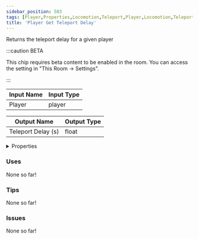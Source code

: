 ```yaml
---
sidebar_position: 503
tags: [Player,Properties,Locomotion,Teleport,Player,Locomotion,Teleport]
title: 'Player Get Teleport Delay'
---
```


Returns the teleport delay for a given player

:::caution BETA

This chip requires beta content to be enabled in the room. You can access the setting in "This Room -> Settings".

:::


<EsbSvg />

| Input Name | Input Type |
|-----------|-----------|
| Player | player |

| Output Name | Output Type |
|-----------|-----------|
| Teleport Delay (s) | float |


<details>
  <summary>Properties</summary>
  <div>
    <div>
    <table>
      <thead>
        <tr>
          <th>Is beta required?</th>
          <th>✅</th>
        </tr>
        <tr>
          <th>Is this chip a trolling risk?</th>
          <th>❌</th>
        </tr>
        <tr>
          <th>Is this chip a role assignment risk?</th>
          <th>❌</th>
        </tr>
        <tr>
          <th>Chip UUID</th>
          <th>aa63bd19-b0a1-441f-8d69-71591d9007b9</th>
        </tr>
      </thead>
    </table>
    </div>
  </div>
</details>

### Uses

None so far!

### Tips

None so far!

### Issues

None so far!